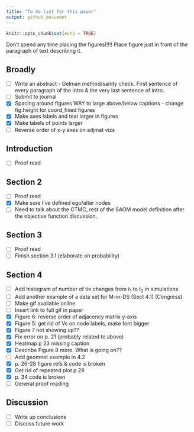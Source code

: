 ```yaml
---
title: "To do list for this paper"
output: github_document
---
```


```r
knitr::opts_chunk$set(echo = TRUE)
```

Don't spend any time placing the figures!!!!! Place figure just in front of the paragraph of text describing it. 

## Broadly

- [ ] Write an abstract - Gelman method/sanity check. First sentence of every paragraph of the intro & the very last sentence of intro. 
- [ ] Submit to journal
- [X] Spacing around figures WAY to large above/below captions - change fig.height for coord_fixed figures 
- [X] Make axes labels and text larger in figures
- [X] Make labels of points larger
- [ ] Reverse order of x-y axes on adjmat vizs 

## Introduction

- [ ] Proof read

## Section 2

- [ ] Proof read
- [X] Make sure I've defined ego/alter nodes
- [ ] Need to talk about the CTMC, rest of the SAOM model definition after the objective function discussion. 

## Section 3 

- [ ] Proof read
- [ ] Finish section 3.1 (elaborate on probability)

## Section 4 

- [ ] Add histogram of number of tie changes from $t_1$ to $t_2$ in simulations 
- [ ] Add another example of a data set for M-in-DS (Sect 4.1) (Congress)
- [ ] Make gif available online
- [ ] Insert link to full gif in paper
- [X] Figure 6: reverse order of adjacency matrix y-axis
- [X] Figure 5: get rid of Vs on node labels, make font bigger
- [X] Figure 7 not showing up??
- [X] Fix error on p. 21 (probably related to above)
- [X] Heatmap p 23 missing caption
- [X] Describe Figure 8 more. What is going on??
- [ ] Add geomnet example in 4.2
- [X] p. 26-28 figure refs & code is broken
- [X] Get rid of repeated plot p 29
- [X] p. 34 code is broken
- [ ] General proof reading

## Discussion

- [ ] Write up conclusions
- [ ] Discuss future work
